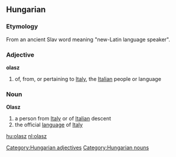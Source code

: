 ==Hungarian==
===Etymology===
From an ancient Slav word meaning "new-Latin language speaker".

===Adjective===
'''olasz'''
#of, from, or pertaining to [[Italy]], the [[Italian]] people or language

===Noun===
'''Olasz'''
#a person from [[Italy]] or of [[Italian]] descent
#the official [[language]] of [[Italy]]

[[hu:olasz]]
[[nl:olasz]]

[[Category:Hungarian adjectives]]
[[Category:Hungarian nouns]]